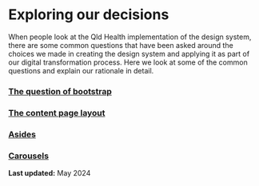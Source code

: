 

<Meta title="0. Exploring our decisions" />

Exploring our decisions
=======================

When people look at the Qld Health implementation of the design system, there are some common questions that have been asked around the choices we made in creating the design system and applying it as part of our digital transformation process. Here we look at some of the common questions and explain our rationale in detail.

### [The question of bootstrap](./?path=/docs/0-exploring-our-decisions-the-question-of-bootstrap--overview)

### [The content page layout](./?path=/docs/0-exploring-our-decisions-the-content-page-layout--overview)

### [Asides](./?path=/docs/0-exploring-our-decisions-asides--overview)

### [Carousels](./?path=/docs/0-exploring-our-decisions-carousels--overview)


**Last updated:** May 2024
